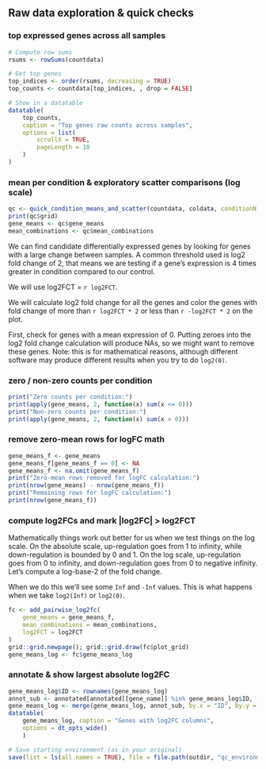 ## Raw data exploration & quick checks

### top expressed genes across all samples
```r
# Compute row sums
rsums <- rowSums(countdata)

# Get top genes
top_indices <- order(rsums, decreasing = TRUE)
top_counts <- countdata[top_indices, , drop = FALSE]

# Show in a datatable
datatable(
    top_counts,
    caption = "Top genes raw counts across samples",
    options = list(
        scrollX = TRUE,
        pageLength = 10
    )
)
```

### mean per condition & exploratory scatter comparisons (log scale)
```r
qc <- quick_condition_means_and_scatter(countdata, coldata, conditionN = conditionN)
print(qc$grid)
gene_means <- qc$gene_means
mean_combinations <- qc$mean_combinations
```

We can find candidate differentially expressed genes by looking for genes with a large change between samples. 
A common threshold used is log2 fold change of 2, that means we are testing if a gene's expression is 
4 times greater in condition compared to our control.

We will use log2FCT = `r log2FCT`.

We will calculate log2 fold change for all the genes and color the genes with fold change of more than 
`r log2FCT * 2` or less than `r -log2FCT * 2` on the plot.

First, check for genes with a mean expression of 0. Putting zeroes into the log2 fold change calculation will produce NAs, 
so we might want to remove these genes. Note: this is for mathematical reasons, although different software may produce 
different results when you try to do `log2(0)`.

### zero / non-zero counts per condition
```r
print("Zero counts per condition:")
print(apply(gene_means, 2, function(x) sum(x <= 0)))
print("Non-zero counts per condition:")
print(apply(gene_means, 2, function(x) sum(x > 0)))
```

### remove zero-mean rows for logFC math
```r
gene_means_f <- gene_means
gene_means_f[gene_means_f == 0] <- NA
gene_means_f <- na.omit(gene_means_f)
print("Zero-mean rows removed for logFC calculation:")
print(nrow(gene_means) - nrow(gene_means_f))
print("Remaining rows for logFC calculation:")
print(nrow(gene_means_f))
```

### compute log2FCs and mark |log2FC| > log2FCT

Mathematically things work out better for us when we test things on the log scale.
On the absolute scale, up-regulation goes from 1 to infinity, while down-regulation is bounded by 0 and 1. On the log scale,
up-regulation goes from 0 to infinity, and down-regulation goes from 0 to negative infinity. Let's compute a log-base-2 of the fold change.

When we do this we'll see some `Inf` and `-Inf` values. This is what happens when we take `log2(Inf)` or `log2(0)`.

```r
fc <- add_pairwise_log2fc(
    gene_means = gene_means_f,
    mean_combinations = mean_combinations,
    log2FCT = log2FCT
)
grid::grid.newpage(); grid::grid.draw(fc$plot_grid)
gene_means_log <- fc$gene_means_log
```

### annotate & show largest absolute log2FC
```r
gene_means_log$ID <- rownames(gene_means_log)
annot_sub <- annotated[annotated[[gene_name]] %in% gene_means_log$ID, , drop = FALSE]
gene_means_log <- merge(gene_means_log, annot_sub, by.x = "ID", by.y = gene_name, all.x = TRUE)
datatable(
    gene_means_log, caption = "Genes with log2FC columns",
    options = dt_opts_wide()
    )

# Save starting environment (as in your original)
save(list = ls(all.names = TRUE), file = file.path(outdir, "qc_environment.RData"))
```
